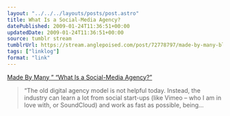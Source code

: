 ```yaml
---
layout: "../../../layouts/posts/post.astro"
title: What Is a Social-Media Agency?
datePublished: 2009-01-24T11:36:51+00:00
updatedDate: 2009-01-24T11:36:51+00:00
source: tumblr stream
tumblrUrl: https://stream.anglepoised.com/post/72778797/made-by-many-blog-archive-what-is-a
tags: ["linklog"]
format: "link"
---
```


[Made By Many &#8221; &#8220;What Is a Social-Media Agency?&#8221;][1]

> &ldquo;The old digital agency model is not helpful today. Instead, the industry can learn a lot from social start-ups (like Vimeo &#8211; who I am in love with, or SoundCloud) and work as fast as possible, being&hellip;

[1]: https://www.madebymany.com/stories/what-is-a-social-media-agency
